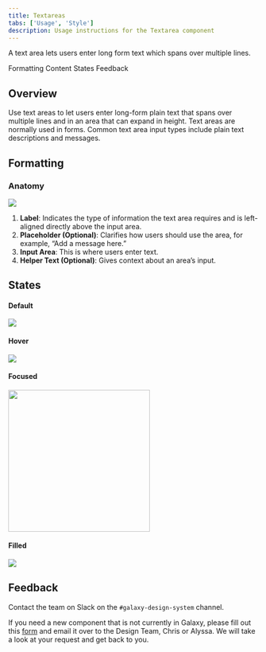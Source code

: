 ```yaml
---
title: Textareas
tabs: ['Usage', 'Style']
description: Usage instructions for the Textarea component
---
```


<PageDescription>

A text area lets users enter long form text which spans over multiple lines.

</PageDescription>

<AnchorLinks>

<AnchorLink>Formatting</AnchorLink>
<AnchorLink>Content</AnchorLink>
<AnchorLink>States</AnchorLink>
<AnchorLink>Feedback</AnchorLink>

</AnchorLinks>

## Overview

Use text areas to let users enter long-form plain text that spans over multiple lines and in an area that can expand in height. Text areas are normally used in forms. Common text area input types include plain text descriptions and messages.

## Formatting

### Anatomy

<Row>
<Column colLg={12}>

<img src="https://res.cloudinary.com/dgcfg5cwe/image/upload/v1644719860/textarea-anatomy_goha0w.svg"></img>

</Column>
</Row>

1. **Label**: Indicates the type of information the text area requires and is left-aligned directly above the input area.
2. **Placeholder (Optional)**: Clarifies how users should use the area, for example, “Add a message here.”
3. **Input Area**: This is where users enter text.
4. **Helper Text (Optional)**: Gives context about an area’s input.

## States

#### Default 

<Row>
<Column colLg={12}>

<img src="https://res.cloudinary.com/dgcfg5cwe/image/upload/v1644720350/textarea-default_ig6nyf.svg"></img>

</Column>
</Row>

#### Hover 

<Row>
<Column colLg={12}>

<img src="https://res.cloudinary.com/dgcfg5cwe/image/upload/v1644720350/textarea-default_ig6nyf.svg"></img>

</Column>
</Row>

#### Focused 

<Row>
<Column colLg={12}>

<img src="https://res.cloudinary.com/dgcfg5cwe/image/upload/v1644720484/textfield-focu_ke4ymb.png" style="width: 285px;"></img>

</Column>
</Row>

#### Filled 

<Row>
<Column colLg={12}>

<img src="https://res.cloudinary.com/dgcfg5cwe/image/upload/v1644720572/textarea-filled_vm67xn.svg"></img>

</Column>
</Row>




## Feedback

Contact the team on Slack on the ```#galaxy-design-system``` channel. 

If you need a new component that is not currently in Galaxy, please fill out this <a href="https://docs.google.com/document/d/1heu6QMCxnE8Hnu1AtyucOzcduhUYSyDmg5SEj05Rqb0/edit">form</a> and email it over to the Design Team, Chris or Alyssa. We will take a look at your request and get back to you.